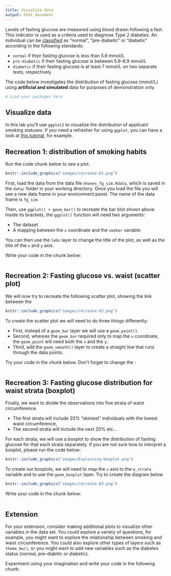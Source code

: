```yaml
---
title: Visualize data
output: html_document
---
```


Levels of fasting glucose are measured using blood drawn following a fast. This indicator is used as a criteria used to diagnose Type 2 diabetes. An individual can be [classified](https://www.mayoclinic.org/diseases-conditions/type-2-diabetes/diagnosis-treatment/drc-20351199) as "normal", "pre-diabetic" or "diabetic" according to the following standards:

-   `normal` if their fasting glucose is less than 5.6 mmol/L
-   `pre-diabetic` if their fasting glucose is between 5.6–6.9 mmol/L
-   `diabetic` if their fasting glucose is at least 7 mmol/L on two separate tests, respectively

The code below investigates the distribution of fasting glucose (mmol/L) using **artificial and simulated** data for purposes of demonstration only.


```r
# Load your packages here

```

## Visualize data

In this lab you'll use `ggplot2` to visualize the distribution of applicant smoking statuses. If you need a refresher for using `ggplot`, you can have a look at [this tutorial](https://www.youtube.com/watch?v=xnVBAwsEpJo), for example.

## Recreation 1: distribution of smoking habits

Run the code chunk below to see a plot.

```r
knitr::include_graphics("images/recreate-01.png")
```

First, load the data from the data file `nhanes_fg_sim.Rdata`, which is saved in the `data/` folder in your working directory. Once you load the file you will see a new data frame in your environment panel. The name of the data frame is `fg_sim`.

Then, use `ggplot() + geom_bar()` to recreate the bar blot shown above. Inside its brackets, the `ggplot()` function will need two arguments:

-   The dataset
-   A mapping between the `x` coordinate and the `smoker` variable

You can then use the `labs` layer to change the title of the plot, as well as the title of the `x` and `y` axis.

Write your code in the chunk below:

```r

```


## Recreation 2: Fasting glucose vs. waist (scatter plot)

We will now try to recreate the following scatter plot, showing the link between the 

```r
knitr::include_graphics("images/recreate-02.png")
```

To create the scatter plot we will need to do three things differently: 

-   First, instead of a `geom_bar` layer we will use a `geom_point()`. 
-   Second, whereas the `geom_bar` required only to map the `x` coordinate, the `geom_point` will need both the `x` and the `y`.
-   Third, add the `geom_smooth()` layer to create a straight line that runs through the data points. 

Try your code in the chunk below. Don't forget to change the :

```r

```


## Recreation 3: Fasting glucose distribution for waist strata (boxplot) 

Finally, we want to divide the observations into five strata of waist circumference. 

-   The first strata will include 20% "skiniest" individuals with the lowest waist circumference, 
-   The second strata will include the next 20% etc...

For each strata, we will use a boxplot to show the distribution of fasting glucose for that each strata separately. If you are not sure how to interpret a boxplot, please run the code below:


```r
knitr::include_graphics("images/Explaining-boxplot.png")
```

To create our boxplots, we will need to map the `x` axis to the `w_strata` variable and to use the `geom_boxplot` layer. Try to create the diagram below


```r
knitr::include_graphics("images/recreate-03.png")
```

Write your code in the chunk below:

```r

```


## Extension

For your extension, consider making additional plots to visualize other variables in the data set. You could explore a variety of questions, for example, you might want to explore the relationship between smoking and waist circumference. You could also explore other types of layers such as `theme_bw()`, or you might want to add new variables such as the diabetes status (normal, pre-diabitic or diabetic).

Experiment using your imagination and write your code in the following chunk:

```r

```
